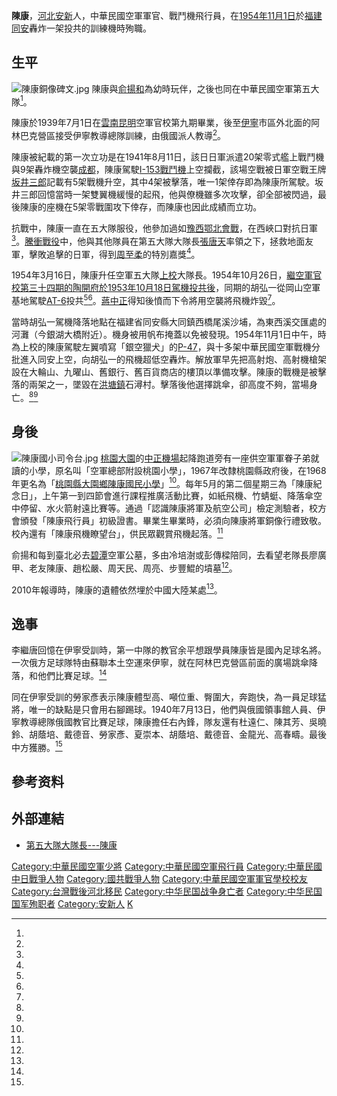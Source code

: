 {{Infobox Military Person
| name       =陳康
| born   = {{birth date|1917|10|9}}
| died   ={{Death date and age|1954|11|1|1917|10|9}}
| now = [[中華民國|中華民國]]空軍少將
| image =File:陳康銅像.jpg
| caption   = 陳康銅像
| Native place = [[河北省_(中華民國)|河北]][[安新縣|安新]]
| alma mater= [[中央航空學校|中央航空學校]]
| place of birth    = {{ROC-1912|直隸省}}[[安新縣|安新縣]]
| place of death    = {{PRC}}[[福建省|福建省]][[同安縣|同安縣]][[洪塘鎮_(廈門市)|洪塘鎮]]石潯村
|nationality = {{ROC}}
|placeofburial = {{TWN}}[[新北市|新北市]][[新店區|新店區]][[碧潭|碧潭]]空軍公墓
| branch  = {{ROCAF}}
| serviceyears  = 
| rank   = [[中華民國空軍|空軍少將]]
}}

'''陳康'''{{BD|1917年|10月9日|1954年|11月1日|}}，[[河北|河北]][[安新|安新]]人，中華民國空軍軍官、戰鬥機飛行員，在[[1954年|1954年]][[11月1日|11月1日]]於[[福建省|福建]][[同安縣|同安]]轟炸一架投共的訓練機時殉職。

==生平==
[[File:陳康銅像碑文.jpg|thumb]]
陳康與[[俞揚和|俞揚和]]為幼時玩伴，之後也同在中華民國空軍第五大隊<ref name="俞揚和"/>。

陳康於1939年7月1日在[[雲南|雲南]][[昆明|昆明]]空軍官校第九期畢業，後至[[伊寧|伊寧]]市區外北面的阿林巴克營區接受伊寧教導總隊訓練，由俄國派人教導<ref name="勞家彥"/>。

陳康被紀載的第一次立功是在1941年8月11日，該日日軍派遣20架零式艦上戰鬥機與9架轟炸機空襲[[成都|成都]]，陳康駕駛[[I-153戰鬥機|I-153戰鬥機]]上空攔截，該場空戰被日軍空戰王牌[[坂井三郎|坂井三郎]]記載有5架戰機升空，其中4架被擊落，唯一1架倖存即為陳康所駕駛。坂井三郎回憶當時一架雙翼機緩慢的起飛，他與僚機雖多次攻擊，卻全部被閃過，最後陳康的座機在5架零戰圍攻下倖存，而陳康也因此成績而立功。

抗戰中，陳康一直在五大隊服役，他參加過如[[豫西鄂北會戰|豫西鄂北會戰]]，在西峽口對抗日軍<ref name="劉毅夫"/>。[[騰衝戰役|騰衝戰役]]中，他與其他隊員在第五大隊大隊長[[張唐天|張唐天]]率領之下，拯救地面友軍，擊敗追擊的日軍，得到[[周至柔|周至柔]]的特別嘉獎<ref name="劉毅夫2"/>。

1954年3月16日，陳康升任空軍五大隊[[上校|上校]]大隊長。1954年10月26日，[[國軍與解放軍間的駕機叛逃事件|繼空軍官校第三十四期的陶開府於1953年10月18日駕機投共後]]，同期的胡弘一從岡山空軍基地駕駛[[T-6德州佬式教練機|AT-6]]投共<ref name="廈門日報"/><ref name="廈門日報2"/>。[[蔣中正|蔣中正]]得知後憤而下令將用空襲將飛機炸毀<ref name="程嘉文、李志德"/>。

當時胡弘一駕機降落地點在福建省同安縣大同鎮西橋尾溪沙埔，為東西溪交匯處的河灘（今銀湖大橋附近）。機身被用帆布掩蓋以免被發現。1954年11月1日中午，時為上校的陳康駕駛左翼噴寫「銀空獵犬」的[[P-47|P-47]]，與十多架中華民國空軍戰機分批進入同安上空，向胡弘一的飛機超低空轟炸。解放軍早先把高射炮、高射機槍架設在大輪山、九曜山、舊銀行、舊百貨商店的樓頂以準備攻擊。陳康的戰機是被擊落的兩架之一，墜毀在[[洪塘鎮_(廈門市)|洪塘鎮]]石潯村。擊落後他選擇跳傘，卻高度不夠，當場身亡。<ref name="盧漳華、黃曉波"/><ref name="黃名璽"/>

==身後==
[[File:陳康國小司令台.jpg|thumb]]
[[桃園市|桃園]][[大園區|大園]]的[[中正機場|中正機場]]起降跑道旁有一座供空軍軍眷子弟就讀的小學，原名叫「空軍總部附設桃園小學」，1967年改隸桃園縣政府後，在1968年更名為「[[桃園縣大園鄉陳康國民小學|桃園縣大園鄉陳康國民小學]]」<ref name="黃名璽"/>。每年5月的第二個星期三為「陳康紀念日」，上午第一到四節會進行課程推廣活動比賽，如紙飛機、竹蜻蜓、降落傘空中停留、水火箭射遠比賽等。通過「認識陳康將軍及航空公司」檢定測驗者，校方會頒發「陳康飛行員」初級證書。畢業生畢業時，必須向陳康將軍銅像行禮致敬。校內還有「陳康飛機瞭望台」，供民眾觀賞飛機起落。<ref name="鄧靜蘭"/>

俞揚和每到臺北必去[[碧潭|碧潭]]空軍公墓，多由冷培澍或彭傳樑陪同，去看望老隊長廖廣甲、老友陳康、趙松嚴、周天民、周亮、步豐鯤的墳墓<ref name="俞揚和"/>。

2010年報導時，陳康的遺體依然埋於中國大陸某處<ref name="程嘉文、李志德"/>。

==逸事==

李繼唐回憶在伊寧受訓時，第一中隊的教官余平想跟學員陳康皆是國內足球名將。一次俄方足球隊特由蘇聯本土空運來伊寧，就在阿林巴克營區前面的廣場跳傘降落，和他們比賽足球。<ref name="李繼唐"/>

同在伊寧受訓的勞家彥表示陳康體型高、噸位重、臀圍大，奔跑快，為一員足球猛將，唯一的缺點是只會用右腳踢球。1940年7月13日，他們與俄國領事館人員、伊寧教導總隊俄國教官比賽足球，陳康擔任右內鋒，隊友還有杜遠仁、陳其芳、吳曉鈴、胡蔭培、戴德音、勞家彥、夏崇本、胡蔭培、戴德音、金龍光、高春疇。最後中方獲勝。<ref name="勞家彥"/>

==參考资料==
{{portal box|人物|河北|台灣|軍事航空|第二次世界大戰}}
{{reflist|2|refs=

<ref name="廈門日報">{{Cite news|url=|title=台灣空軍人員胡弘一 駕機一架起義飛回祖國大陸|language=zh-Hant|publisher=《廈門日報》|author=|date=1954-10-30|accessdate=}}</ref>

<ref name="廈門日報2">{{Cite news|url=|title=台灣空軍人員胡弘一起義經過|language=zh-Hant|publisher=《廈門日報》|author=|date=1954-11-02|accessdate=}}</ref>

<ref name="李繼唐">{{cite journal |author=李繼唐|title=〈冰天雪地學飛行(憶抗戰空軍伊寧教導總隊)〉|journal =《中外雜誌》|date=1986-02|volume=第39卷|issue=第2期|publisher=中外雜誌社|location=臺灣|language=zh-tw|}}</ref>

<ref name="盧漳華、黃曉波">{{Cite news|url=http://xm.fjsen.com/2013-08/04/content_12110133.htm|title=台軍當年報復轟炸同安 王牌飛行員機毀人亡|language=zh-cn|publisher=《廈門日報》|author=盧漳華、黃曉波|date=2013-08-04|accessdate=2016-04-14}}</ref>

<ref name="程嘉文、李志德">{{Cite news|url=|title=殉職官兵大陸埋骨處 重尋機會渺茫|language=zh-tw|publisher=《聯合報》|author=程嘉文、李志德|date=2010-03-14|accessdate=}}</ref>

<ref name="劉毅夫">{{cite book |author=劉毅夫|chapter=〈西峽口的惡戰〉|title=《空軍史話》|date=1976|publisher=黎明文化事業公司|volume=下冊|location=臺灣|language=zh-tw|isbn=}}</ref>

<ref name="劉毅夫2">{{cite book |author=劉毅夫|chapter=〈五大隊在湘西會戰〉|title=《空軍史話》|date=1976|publisher=黎明文化事業公司|volume=下冊|location=臺灣|language=zh-tw|isbn=}}</ref>

<ref name="勞家彥">{{cite journal |author=勞家彥|title=〈中俄足球大戰〉|journal=《中國的空軍》|issue=第497期|date=1981-06|publisher=中華民國空軍司令部|location=台灣|language=zh-tw}}</ref>

<ref name="俞揚和">{{Cite web|url=http://www.flyingtiger-cacw.com/new_page_445.htm|title=我永遠懷念五大隊|language=zh-tw|publisher=中國飛虎研究學會|author=俞揚和|date=|accessdate=2016-04-14}}</ref>

<ref name="黃名璽">{{Cite news|url=https://tw.news.yahoo.com/%E5%AD%B8%E6%A0%A1%E4%B8%8D%E5%A4%A7-%E9%99%B3%E5%BA%B7%E5%AD%B8%E7%94%9F%E5%A4%A2%E6%83%B3%E8%A6%81%E9%81%A0%E5%A4%A7-033149043.html|title=學校不大 陳康學生夢想要遠大|language=zh-tw|publisher=中央社|author=黃名璽|date=2015-05-03|accessdate=2016-04-14}}</ref>


<ref name="鄧靜蘭">{{Cite news|url=http://game.tyc.edu.tw/e_paper/index.php?show_topic_detail=yes&topic=3&num=242&PHPSESSID=4c84ce568e7bc93988&PHPSESSID=4c84ce568e7bc93988|title=藍天銀翼航空情---陳康國小|language=zh-tw|publisher=《桃園縣政府教育局電子報》|author=鄧靜蘭|date=2006-03-27|accessdate=2016-04-14}}{{dead link|date=2018年5月 |bot=InternetArchiveBot |fix-attempted=yes }}</ref>

}}

==外部連結==
*[http://blog.xuite.net/eva841042/twblog/159331910-%E7%AC%AC%E4%BA%94%E5%A4%A7%E9%9A%8A%E5%A4%A7%E9%9A%8A%E9%95%B7---%E9%99%B3%E5%BA%B7 第五大隊大隊長---陳康]

{{start box}}
{{s-mil}}
{{succession box|||[[File:ROC_Commanding_General_of_Air_Force_Flag.svg|25px]][[中華民國空軍第五大隊|中華民國空軍第五大隊]]大隊長|1954年3月16日－1954年11月1日}}
{{end box}}

[[Category:中華民國空軍少將|Category:中華民國空軍少將]]
[[Category:中華民國空軍飛行員|Category:中華民國空軍飛行員]]
[[Category:中華民國中日戰爭人物|Category:中華民國中日戰爭人物]]
[[Category:國共戰爭人物|Category:國共戰爭人物]]
[[Category:中華民國空軍軍官學校校友|Category:中華民國空軍軍官學校校友]]
[[Category:台灣戰後河北移民|Category:台灣戰後河北移民]]
[[Category:中华民国战争身亡者|Category:中华民国战争身亡者]]
[[Category:中华民国国军殉职者|Category:中华民国国军殉职者]]
[[Category:安新人|Category:安新人]]
[[Category:陈姓|K]]